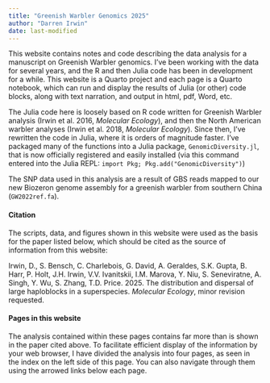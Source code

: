 ```yaml
---
title: "Greenish Warbler Genomics 2025"
author: "Darren Irwin"
date: last-modified
---
```


This website contains notes and code describing the data analysis for a manuscript on Greenish Warbler genomics. I've been working with the data for several years, and the R and then Julia code has been in development for a while. This website is a Quarto project and each page is a Quarto notebook, which can run and display the results of Julia (or other) code blocks, along with text narration, and output in html, pdf, Word, etc.

The Julia code here is loosely based on R code written for Greenish Warbler analysis (Irwin et al. 2016, _Molecular Ecology_), and then the North American warbler analyses (Irwin et al. 2018, _Molecular Ecology_). Since then, I've rewritten the code in Julia, where it is orders of magnitude faster. I've packaged many of the functions into a Julia package, `GenomicDiversity.jl`, that is now officially registered and easily installed (via this command entered into the Julia REPL: `import Pkg; Pkg.add("GenomicDiversity")`) 

The SNP data used in this analysis are a result of GBS reads mapped to our new Biozeron genome assembly for a greenish warbler from southern China (`GW2022ref.fa`).

#### Citation

The scripts, data, and figures shown in this website were used as the basis for the paper listed below, which should be cited as the source of information from this website:

Irwin, D., S. Bensch, C. Charlebois, G. David, A. Geraldes, S.K. Gupta, B. Harr, P. Holt, J.H. Irwin, V.V. Ivanitskii, I.M. Marova, Y. Niu, S. Seneviratne, A. Singh, Y. Wu, S. Zhang, T.D. Price. 2025. The distribution and dispersal of large haploblocks in a superspecies. _Molecular Ecology_, minor revision requested.

#### Pages in this website

The analysis contained within these pages contains far more than is shown in the paper cited above. To facilitate efficient display of the information by your web browser, I have divided the analysis into four pages, as seen in the index on the left side of this page. You can also navigate through them using the arrowed links below each page.
